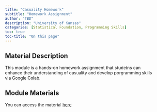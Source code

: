 ```yaml
---
title: "Casuality Homework"
subtitle: "Homework Assignment"
author: "TBD"
description: "University of Kansas"
categories: [Statistical Foundation, Programming Skills]
toc: true
toc-title: "On this page"
---
```

## Material Description

This module is a hands-on homework assignment that studetns can enhance their understanding of casuality and develop porgramming skills via Google Colab.

## Module Materials

You can access the material [here](https://colab.research.google.com/drive/1Axq7SwhjKIDo7Jbxk_VLuxlJbuontyB2?usp=sharing)
